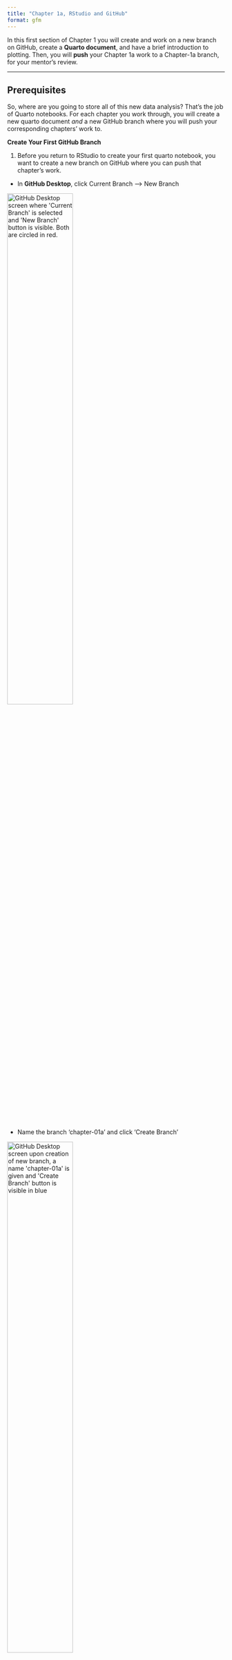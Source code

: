 ```yaml
---
title: "Chapter 1a, RStudio and GitHub"
format: gfm
---
```


In this first section of Chapter 1 you will create and work on a new branch on GitHub, create a **Quarto document**, and have a brief introduction to plotting.
Then, you will **push** your Chapter 1a work to a Chapter-1a branch, for your mentor's review.

------------------------------------------------------------------------

## Prerequisites

So, where are you going to store all of this new data analysis?
That's the job of Quarto notebooks.
For each chapter you work through, you will create a new quarto document *and* a new GitHub branch where you will push your corresponding chapters' work to.

**Create Your First GitHub Branch**

1. Before you return to RStudio to create your first quarto notebook, you want to create a new branch on GitHub where you can push that chapter's work.

- In **GitHub Desktop**, click Current Branch --\> New Branch

<img src="Images/create_new_ch_1a_branch.png" 
     alt="GitHub Desktop screen where 'Current Branch' is selected and 'New Branch' button is visible. Both are circled in red." 
     style="width: 55%;">

- Name the branch 'chapter-01a' and click 'Create Branch'

<img src="Images/name_new_branch_ch_1a.png" 
     alt="GitHub Desktop screen upon creation of new branch, a name 'chapter-01a' is given and 'Create Branch' button is visible in blue" 
     style="width: 55%;">

**Create Your First Quarto Notebook:**

1. Now, you can return to RStudio by launching the .Rproj file in your new directory

<img src="Images/launch_new_project.png" 
     alt="Screenshot of project folder with .Rproj file button" 
     style="width: 55%;">
     
2. Install Packages and Enable Reproducibility

You have already initialized this project with renv, ensuring consistency of your package versions, and thus consistency when sharing or reproducing your work.
renv takes and saves a "photo" or "snapshot" of your current packages and versions and restores this exact setup when reopening or sharing the project.
You will do this step each time you install or update a package.
So, to start, let's install three packages.

In your **R Console**, install the 'tidyverse', 'palmerpenguins', and 'ggthemes' packages:

```r
#| eval: false
# install core packages using renv
renv::install(c("tidyverse", "palmerpenguins", "ggthemes"))
```

This installation is using renv.
Like many things in R, there is **more than one way to achieve the same end goal**.
'renv::install()' automatically includes a snapshot of the packages and versions.
But, if you just run 'install.packages()', you can always run 'renv::snapshot()' to save the current packages and versions afterward.
This is always done in your R Console.

3. Next, create a new Quarto document (.qmd file) where you can work on the examples, exercises, and type any notes you may want.

- File --\> New File --\> Quarto Document...

<img src="Images/create_new_quarto_file.png" 
     alt="RStudio screen showing button navigation to create a new quarto document. 'File', 'New file', and Quarto document...' are all circled in red."
     style="width: 55%;">

4. Name your Quarto document

- Title file 'Chapter 1a'
- **deselect** 'Use visual markdown editor'
- Click 'Create Empty Document'

<img src="Images/name_new_quarto_file.png" 
     alt="RStudio screen upon creating new quarto document: title box changed to 'Chapter 1a', 'Use visual markdown editor' is deselected, and 'Create Empty Document' button is present and circled in red."
     style="width: 55%;">

You will see something like the following...

<img src="Images/ch_1a_quarto_file.png" 
     alt="RStudio screen with newly created 'Chapter 1a' quarto document. The file is blank besides the YAML header with 'title: Chapter 1a' and 'format: html'."
     style="width: 55%;">

5. Change the YAML Header

The section at the top of your document, enclosed by '---', is called the YAML header.
Currently, it specifies 'format: html', which renders your .qmd file as an HTML document.
When you "render" the document, Quarto combines your code, text, and raw data into a finished document.
Changing the header of the document to 'format: gfm' ensures that the output is a markdown file.
We want to render to a gfm (GitHub Flavored Markdown), specifically, as it is optimized for viewing on GitHub.

<img src="Images/change_yaml_header.png" 
     alt="Cropped screenshot of top left corner of RStudio screen. The YAML header has the correct 'Chapter 1a' title but the output format has been changed to 'format: gfm'."
     style="width: 55%;">

6. Load Libraries from the Installed Packages.

Installing new packages does not mean they are ready to use just yet.
Next, we need to load the libraries from the packages into our new project.
Unlike installing packages, you need to load the libraries each new session.

**Load Libraries**

Thus far you have been working in your Console.
You will now switch to writing commands in your own **Quarto document**!
But don't worry, your Console will still appear at the bottom of your RStudio screen.
To create a new code chunk, click the green "+C" button near the top of your RStudio page.
(**Hint**: Make sure your cursor is outside of the YAML header!)

<img src="Images/create_code_chunk.png" 
     alt="RStudio screen navigated to the top by the green '+C' button, which is circled in red. This will create a new code chunk."
     style="width: 55%;">
     
(**Hint**: If you click the right side of the button, by the down arrow, you will notice there are many types of code you can select.
For the purpose of the following examples and exercises, you will be using R.)

Copy the following command into a new code chunk to load the `tidyverse` library.

```r
#| eval: false
# load tidyverse library (you will use this in a lot of your data analysis!)
library(tidyverse)
```

To run a command, click the "Run" button on the top right of your RStudio screen, to the right of the "Insert a new code chunk" button.
A dropdown box will appear, click "Run Current Chunk" to run the **entire** chunk.

<img src="Images/run_current_chunk.png" 
     alt="RStudio screen navigated to the top right 'Run' button and 'Run current chunk' button, both circled in red."
     style="width: 55%;">
     
You will see the following output:

<img src="Images/load_library_output.png" 
     alt="RStudio screen when running command to load 'library(tidyverse)' with output."
     style="width: 55%;">

Now that you know how to run an entire chunk, let's see how to run **selected lines** of your chunk.
Copy the next two commands into a new chunk. Select both lines, click "Run", and "Run Selected Line(s)".
     
```r
#| eval: false
# load palmerpenguins library (includes an example dataset)
library(palmerpenguins)
# load ggthemes library (offers colorblind safe color palette)
library(ggthemes)
```

<img src="Images/run_selected_lines.png" 
     alt="RStudio screen when running selected lines of a command."
     style="width: 55%;">

AMAZING work! Now, let's *really* get into it.

------------------------------------------------------------------------

## Background Info

-   A **data frame** is a rectangular collection of **variables** (in the columns) and **observations** (in the rows).
In the context of **palmerpenguins**, a variable refers to an attribute of all the penguins, and an observation refers to all the attributes of a single penguin.
-   In the **tidyverse**, we use special data frames called **tibbles**

------------------------------------------------------------------------

## Creating a ggplot

**end goal**:

<img src="Images/penguin_flipper_to_mass_ggplot2.png" 
     alt="Scatterplot showing positive correlation between penguin flipper length and body mass across three species"
     style="width: 55%;">

**To begin**: Create a plot with the function ggplot(), which you will add **layers** to using different **arguments**.
The first argument of ggplot() is the dataset to be used in the graph: ggplot(data = penguins) creates an empty graph that is primed to display the penguins dataset.
Run the following command (and all example and exercise commands) the same way you ran the library commands above. 

```r
#| eval: false
ggplot(data = penguins)
```

Now we can tell ggplot() how we want to visualize our penguins data.
Our next argument is mapping, where we define how the variables in our dataset are mapped to visual properties (ie **aesthetics**) of the plot.
The mapping argument is always defined in the aes() function, and the x and y arguments of aes() specify which variables to map to the x and y axes.
Let's map flipper length to the x axis and body mass to the y axis.
(*as you type in variable names, you might notice them populate... select the correct name and press tab to autofill*)

```r
#| eval: false
ggplot(
  data = penguins,
  mapping = aes(x = flipper_length_mm, y = body_mass_g)
)
```

But how will our data be displayed in this now structured graph?
We will explore different visualizations of your data in the following section.

------------------------------------------------------------------------

## Render Your New Work

By now you should have four code chunks, two to load libraries and two to create a plot.
While a `.qmd` document (the file you are working in now) can be viewed on GitHub, it is best used to view raw code.
Instead, you will "render" your document to a markdown document, in this case a gfm, since we specified that in our YAML header.

Render your Chapter 1a work by clicking the "Render" button by the blue right arrow located on the top of your RStudio screen.

<img src="Images/render_document.png" 
     alt="RStudio screen at the top of the page with the 'Render' button with the blue arrow circled in red."
     style="width: 55%;">

------------------------------------------------------------------------

Now, to wrap up Chapter 1a, you will learn to use GitHub to make your work viewable to others (and also reproducible)!
You will push your Chapter 1a work to GitHub, creating a pull request in the process.
This pull request will allow a mentor to review your work each chapter.

Remember that Chapter 1a branch you created?
After you save your Quarto notebook, you are going to push all of your new Chapter 1a changes to that branch on GitHub, so your work will be visible on the UCSC-Treehouse organization.

Lastly, you will request your mentor as a 'reviewer', so they can check over your work *before* you officially merge it with the main branch.

Navigate back to **GitHub Desktop**...
You should see your new changes highlighted in red.

1. Push new Chapter 1a changes to chapter-01a branch

<img src="Images/push_ch_1a_to_ch_1a_branch.png" 
     alt="Cropped image of bottom left corner of GitHub Desktop screen where description 'Create and complete chapter 1a' is given and blue 'Commit 1 file to chapter-01a' button is circled in red at the bottom."
     style="width: 55%;">

2. Publish the new chapter-01a branch

<img src="Images/publish_ch_1a_branch.png" 
     alt="GitHub Desktop screen where blue 'Publish branch' button is present and circled in red."
     style="width: 55%;">

3. Create a pull request

<img src="Images/create_pull_request.png" 
     alt="GitHub Desktop screen after committing changes to new branch, prompted to click 'Create Pull Request' button in blue."
     style="width: 55%;">

You will be relocated to the **GitHub browser**.

1. Add your mentor as a reviewer (**Note**: here I use 'hbeale' but make sure you are adding *your* mentor's GitHub id)

<img src="Images/add_reviewer_to_pull_request.png" 
     alt="GitHub browser screen upon creating a pull request. On the right-hand side, a reviewer is added. The example shows 'hbeale' as reviewer, circled in red."
     style="width: 55%;">

------------------------------------------------------------------------

**NEXT UP:** [Chapter 1b](https://github.com/UCSC-Treehouse/Essential-skills-for-Treehouse-computational-research/blob/main/Chapter-Instructions/Chapter_01b_Instructions.md)